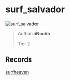 
# surf_salvador

![surf_salvador](https://raw.githubusercontent.com/Sayt123/SurfMapPics/Maps-and-bonuses/csgo/surf_salvador.jpg)

> Author: **iNooVa**
>
> Tier 2

## Records

[surfheaven](https://surfheaven.eu/map/surf_salvador)
